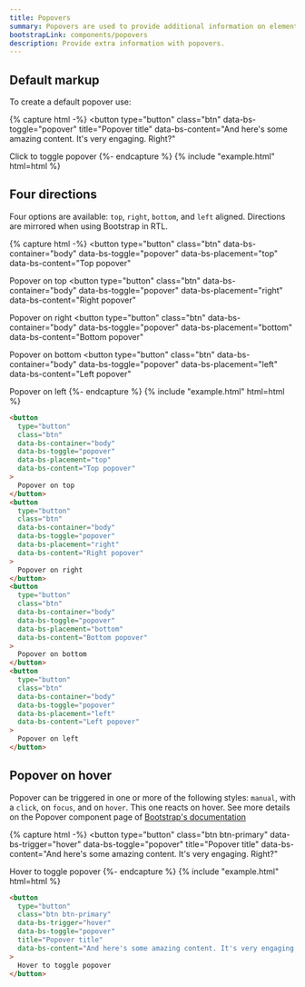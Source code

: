 ```yaml
---
title: Popovers
summary: Popovers are used to provide additional information on elements where a simple tooltip is not sufficient.
bootstrapLink: components/popovers
description: Provide extra information with popovers.
---
```


## Default markup

To create a default popover use:

{% capture html -%}
<button
  type="button"
  class="btn"
  data-bs-toggle="popover"
  title="Popover title"
  data-bs-content="And here's some amazing content. It's very engaging. Right?"
>
  Click to toggle popover
</button>
{%- endcapture %}
{% include "example.html" html=html %}

## Four directions

Four options are available: `top`, `right`, `bottom`, and `left` aligned. Directions are mirrored when using Bootstrap in RTL.

{% capture html -%}
<button
  type="button"
  class="btn"
  data-bs-container="body"
  data-bs-toggle="popover"
  data-bs-placement="top"
  data-bs-content="Top popover"
>
  Popover on top
</button>
<button
  type="button"
  class="btn"
  data-bs-container="body"
  data-bs-toggle="popover"
  data-bs-placement="right"
  data-bs-content="Right popover"
>
  Popover on right
</button>
<button
  type="button"
  class="btn"
  data-bs-container="body"
  data-bs-toggle="popover"
  data-bs-placement="bottom"
  data-bs-content="Bottom popover"
>
  Popover on bottom
</button>
<button
  type="button"
  class="btn"
  data-bs-container="body"
  data-bs-toggle="popover"
  data-bs-placement="left"
  data-bs-content="Left popover"
>
  Popover on left
</button>
{%- endcapture %}
{% include "example.html" html=html %}

```html
<button
  type="button"
  class="btn"
  data-bs-container="body"
  data-bs-toggle="popover"
  data-bs-placement="top"
  data-bs-content="Top popover"
>
  Popover on top
</button>
<button
  type="button"
  class="btn"
  data-bs-container="body"
  data-bs-toggle="popover"
  data-bs-placement="right"
  data-bs-content="Right popover"
>
  Popover on right
</button>
<button
  type="button"
  class="btn"
  data-bs-container="body"
  data-bs-toggle="popover"
  data-bs-placement="bottom"
  data-bs-content="Bottom popover"
>
  Popover on bottom
</button>
<button
  type="button"
  class="btn"
  data-bs-container="body"
  data-bs-toggle="popover"
  data-bs-placement="left"
  data-bs-content="Left popover"
>
  Popover on left
</button>
```

## Popover on hover

Popover can be triggered in one or more of the following styles: `manual`, with a `click`, on `focus`, and on `hover`. This one reacts on hover. See more details on the Popover component page of [Bootstrap's documentation](https://getbootstrap.com/docs)

{% capture html -%}
<button
  type="button"
  class="btn btn-primary"
  data-bs-trigger="hover"
  data-bs-toggle="popover"
  title="Popover title"
  data-bs-content="And here's some amazing content. It's very engaging. Right?"
>
  Hover to toggle popover
</button>
{%- endcapture %}
{% include "example.html" html=html %}

```html
<button
  type="button"
  class="btn btn-primary"
  data-bs-trigger="hover"
  data-bs-toggle="popover"
  title="Popover title"
  data-bs-content="And here's some amazing content. It's very engaging. Right?"
>
  Hover to toggle popover
</button>
```
